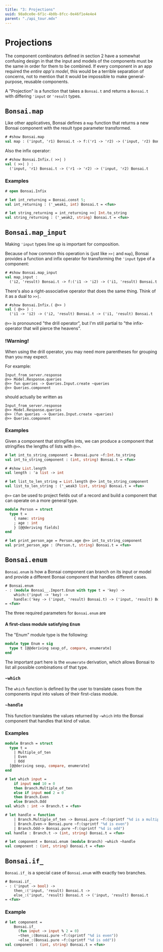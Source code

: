 ```yaml
---
title: "3: Projections"
uuid: 98a0ce0e-6f1c-4b0b-8fcc-0e46f1e4e4e4
parent: "./api_tour.mdx"
---
```


<!--
```ocaml
open! Core_kernel
module Vdom = struct 
  module Attr = struct 
      type t 
      let on_click _ :t = assert false
  end
  module Node = struct 
    type t
    let div (_ : Attr.t list) (_: t list) : t = assert false 
    let button (_ : Attr.t list) (_: t list) : t = assert false 
    let text (_: string) :t = assert false
  end
end
```
-->

# Projections

The component combinators defined in section 2 have a somewhat confusing design
in that the input and models of the components must be the same in order for
them to be combined.  If every component in an app required the _entire app's
model_, this would be a terrible separation of concerns, not to mention that it
would be impossible to make general-purpose, reusable components.

A "Projection" is a function that takes a `Bonsai.t` and returns a `Bonsai.t`
with differing `'input` or `'result` types.  

<!--
```ocaml
let counter: (unit, Vdom.Node.t) Bonsai.t = Bonsai.pure ~f:(fun _ -> failwith "")
```
-->

## <tt> Bonsai.map </tt>

Like other applicatives, Bonsai defines a `map` function that returns a new
Bonsai component with the result type parameter transformed.


```ocaml
# #show Bonsai.map
val map : ('input, 'r1) Bonsai.t -> f:('r1 -> 'r2) -> ('input, 'r2) Bonsai.t
```

Also the infix operator:

```ocaml
# #show Bonsai.Infix.( >>| )
val ( >>| ) :
  ('input, 'r1) Bonsai.t -> ('r1 -> 'r2) -> ('input, 'r2) Bonsai.t
```

### Examples
```ocaml
# open Bonsai.Infix

# let int_returning = Bonsai.const 5;
val int_returning : ('_weak1, int) Bonsai.t = <fun>

# let string_returning = int_returning >>| Int.to_string
val string_returning : ('_weak2, string) Bonsai.t = <fun>
```

## <tt> Bonsai.map\_input </tt>

Making `'input` types line up is important for composition.

Because of how common this operation is (just like `>>|` and `map`), Bonsai
provides a function and infix operator for transforming the `'input` type
of a component:

```ocaml
# #show Bonsai.map_input
val map_input :
  ('i2, 'result) Bonsai.t -> f:('i1 -> 'i2) -> ('i1, 'result) Bonsai.t
```

There's also a right-associative operator that does the same thing.  Think of it
as a dual to `>>|`.

```ocaml
# #show Bonsai.Infix.( @>> )
val ( @>> ) :
  ('i1 -> 'i2) -> ('i2, 'result) Bonsai.t -> ('i1, 'result) Bonsai.t
```

`@>>` is pronounced "the drill operator", but I'm still partial to "the
infix-operator that will pierce the heavens".

### !Warning!

When using the drill operator, you may need more parentheses for grouping
than you may expect.

For example:

```
Input_from_server.response
@>> Model.Response.queries
@>> fun queries -> Queries.Input.create ~queries
@>> Queries.component
```

should actually be written as

```
Input_from_server.response
@>> Model.Response.queries
@>> (fun queries -> Queries.Input.create ~queries)
@>> Queries.component
```

### Examples

Given a component that stringifies ints, we can produce a component that
stringifies the lengths of lists with `@>>`.

```ocaml
# let int_to_string_component = Bonsai.pure ~f:Int.to_string
val int_to_string_component : (int, string) Bonsai.t = <fun>

# #show List.length
val length : 'a list -> int

# let list_to_len_string = List.length @>> int_to_string_component
val list_to_len_string : ('_weak3 list, string) Bonsai.t = <fun>
```

`@>>` can be used to project fields out of a record and build a
component that can operate on a more general type.

```ocaml
module Person = struct
  type t =
    { name: string
    ; age : int
    } [@@deriving fields]
end
```

```ocaml
# let print_person_age = Person.age @>> int_to_string_component
val print_person_age : (Person.t, string) Bonsai.t = <fun>
```

## <tt> Bonsai.enum </tt>

`Bonsai.enum` is how a Bonsai component can branch on its input or model
and provide a different Bonsai component that handles different cases.

```ocaml
# Bonsai.enum
- : (module Bonsai__.Import.Enum with type t = 'key) ->
    which:('input -> 'key) ->
    handle:('key -> ('input, 'result) Bonsai.t) -> ('input, 'result) Bonsai.t
= <fun>
```

The three required parameters for `Bonsai.enum` are

#### A first-class module satisfying <tt> Enum </tt>

The "Enum" module type is the following:

```ocaml
module type Enum = sig
  type t [@@deriving sexp_of, compare, enumerate]
end
```

The important part here is the `enumerate` derivation, which allows
Bonsai to list all possible combinations of that type.

#### <tt> ~which </tt>

The `which` function is defined by the user to translate cases from
the components input into values of their first-class module.

#### <tt> ~handle </tt>

This function translates the values returned by `~which` into
the Bonsai component that handles that kind of value.

### Examples

```ocaml
module Branch = struct
  type t =
    | Multiple_of_ten
    | Even
    | Odd
  [@@deriving sexp, compare, enumerate]
end
```

```ocaml
# let which input =
    if input mod 10 = 0
    then Branch.Multiple_of_ten
    else if input mod 2 = 0
    then Branch.Even
    else Branch.Odd
val which : int -> Branch.t = <fun>

# let handle = function
    | Branch.Multiple_of_ten -> Bonsai.pure ~f:(sprintf "%d is a multiple of ten")
    | Branch.Even-> Bonsai.pure ~f:(sprintf "%d is even")
    | Branch.Odd-> Bonsai.pure ~f:(sprintf "%d is odd")
val handle : Branch.t -> (int, string) Bonsai.t = <fun>

# let component = Bonsai.enum (module Branch) ~which ~handle
val component : (int, string) Bonsai.t = <fun>
```

## <tt> Bonsai.if_ </tt>

`Bonsai.if_` is a special case of `Bonsai.enum` with exactly two branches.

```ocaml
# Bonsai.if_
- : ('input -> bool) ->
    then_:('input, 'result) Bonsai.t ->
    else_:('input, 'result) Bonsai.t -> ('input, 'result) Bonsai.t
= <fun>
```

### Example

```ocaml
# let component =
    Bonsai.if_
      (fun input -> input % 2 = 0)
      ~then_:(Bonsai.pure ~f:(sprintf "%d is even"))
      ~else_:(Bonsai.pure ~f:(sprintf "%d is odd"))
val component : (int, string) Bonsai.t = <fun>
```
